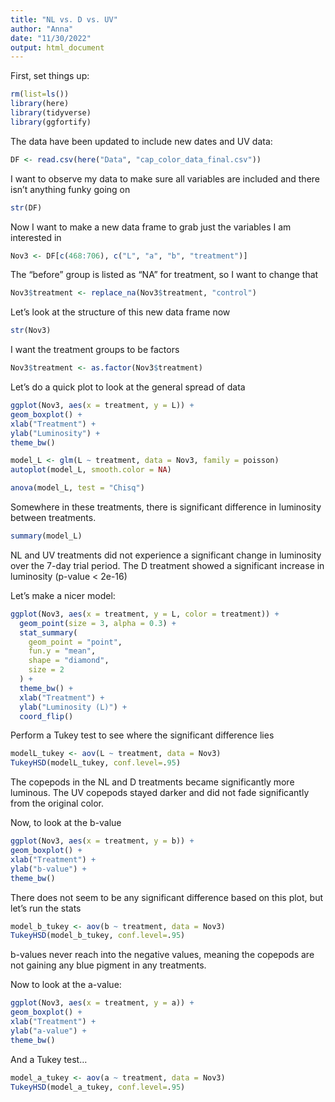 ```yaml
---
title: "NL vs. D vs. UV"
author: "Anna"
date: "11/30/2022"
output: html_document
---
```


First, set things up:
```r
rm(list=ls())
library(here)
library(tidyverse)
library(ggfortify)
```

The data have been updated to include new dates and UV data:
```r
DF <- read.csv(here("Data", "cap_color_data_final.csv"))
```

I want to observe my data to make sure all variables are included and there isn't anything funky going on
```r
str(DF)
```

Now I want to make a new data frame to grab just the variables I am interested in 
```r
Nov3 <- DF[c(468:706), c("L", "a", "b", "treatment")]
```

The "before" group is listed as "NA" for treatment, so I want to change that 
```r
Nov3$treatment <- replace_na(Nov3$treatment, "control")
```

Let's look at the structure of this new data frame now
```r
str(Nov3)
```
I want the treatment groups to be factors
```r
Nov3$treatment <- as.factor(Nov3$treatment)
```

Let's do a quick plot to look at the general spread of data
```r
ggplot(Nov3, aes(x = treatment, y = L)) +
geom_boxplot() +
xlab("Treatment") +
ylab("Luminosity") +
theme_bw() 
```

```r
model_L <- glm(L ~ treatment, data = Nov3, family = poisson)
autoplot(model_L, smooth.color = NA)
```

```r
anova(model_L, test = "Chisq")
```

Somewhere in these treatments, there is significant difference in luminosity between treatments.

```r
summary(model_L)
```
NL and UV treatments did not experience a significant change in luminosity over the 7-day trial period. The D treatment showed a significant increase in luminosity (p-value < 2e-16)

Let's make a nicer model:
```r
ggplot(Nov3, aes(x = treatment, y = L, color = treatment)) +
  geom_point(size = 3, alpha = 0.3) +
  stat_summary(
    geom_point = "point",
    fun.y = "mean",
    shape = "diamond",
    size = 2
  ) +
  theme_bw() +
  xlab("Treatment") +
  ylab("Luminosity (L)") +
  coord_flip()
```
Perform a Tukey test to see where the significant difference lies
```r
modelL_tukey <- aov(L ~ treatment, data = Nov3)
TukeyHSD(modelL_tukey, conf.level=.95) 
```
The copepods in the NL and D treatments became significantly more luminous. The UV copepods stayed darker and did not fade significantly from the original color.

Now, to look at the b-value
```r
ggplot(Nov3, aes(x = treatment, y = b)) +
geom_boxplot() +
xlab("Treatment") +
ylab("b-value") +
theme_bw() 
```
There does not seem to be any significant difference based on this plot, but let's run the stats
```r
model_b_tukey <- aov(b ~ treatment, data = Nov3)
TukeyHSD(model_b_tukey, conf.level=.95) 
```
b-values never reach into the negative values, meaning the copepods are not gaining any blue pigment in any treatments. 

Now to look at the a-value:
```r
ggplot(Nov3, aes(x = treatment, y = a)) +
geom_boxplot() +
xlab("Treatment") +
ylab("a-value") +
theme_bw() 
```
And a Tukey test...
```r
model_a_tukey <- aov(a ~ treatment, data = Nov3)
TukeyHSD(model_a_tukey, conf.level=.95) 
```

